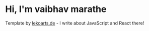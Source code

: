 # Hi, I'm vaibhav marathe

Template by [lekoarts.de](https://www.lekoarts.de?utm_source=cara&utm_medium=Starter) - I write about JavaScript and React there!
